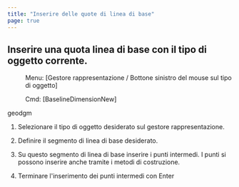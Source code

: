 ```yaml
---
title: "Inserire delle quote di linea di base"
page: true
---
```

## Inserire una quota linea di base con il tipo di oggetto corrente.
 <Menu> Menu: [Gestore rappresentazione / Bottone sinistro del mouse sul tipo di oggetto] </Menu> 
<GeoDesigner> <Menu> Cmd: [BaselineDimensionNew] </Menu> 

 <Placeholder>geodgm</Placeholder> </GeoDesigner>

1. Selezionare il tipo di oggetto desiderato sul gestore rappresentazione.

2. Definire il segmento di linea di base desiderato.

3. Su questo segmento di linea di base inserire i punti intermedi. I punti si possono inserire anche tramite i metodi di costruzione.

4. Terminare l&#39;inserimento dei punti intermedi con <Border>Enter</Border> 


